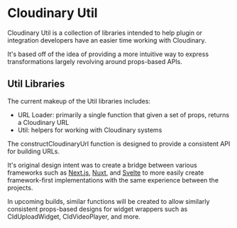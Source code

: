 # Cloudinary Util

Cloudinary Util is a collection of libraries intended to help plugin or integration developers have an easier time working with Cloudinary.

It's based off of the idea of providing a more intuitive way to express transformations largely revolving around props-based APIs.

## Util Libraries

The current makeup of the Util libraries includes:
* URL Loader: primarily a single function that given a set of props, returns a Cloudinary URL
* Util: helpers for working with Cloudinary systems

The constructCloudinaryUrl function is designed to provide a consistent API for building URLs.

It's original design intent was to create a bridge between various frameworks such
as [Next.js](https://next.cloudinary.dev/), [Nuxt](https://cloudinary.nuxtjs.org/),
and [Svelte](https://svelte.cloudinary.dev/) to more easily create framework-first implementations
with the same experience between the projects.

In upcoming builds, similar functions will be created to allow similarly consistent props-based
designs for widget wrappers such as CldUploadWidget, CldVideoPlayer, and more.